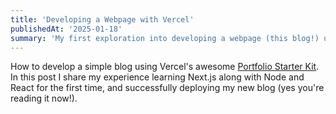 ```yaml
---
title: 'Developing a Webpage with Vercel'
publishedAt: '2025-01-18'
summary: 'My first exploration into developing a webpage (this blog!) using Vercel!'
---
```


How to develop a simple blog using Vercel's awesome [Portfolio Starter Kit](https://vercel.com/templates/next.js/portfolio-starter-kit). In this post I share my experience learning Next.js along with Node and React for the first time, and successfully deploying my new blog (yes you're reading it now!).